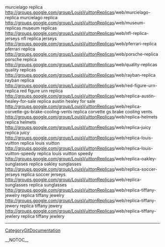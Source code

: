 murcielago replica http://groups.google.com/group/[[LouisVuittonReplicas]]/web/murcielago-replica murcielago replica
http://groups.google.com/group/[[LouisVuittonReplicas]]/web/museum-replicas museum replicas
http://groups.google.com/group/[[LouisVuittonReplicas]]/web/nfl-replica-jerseys nfl replica jerseys
http://groups.google.com/group/[[LouisVuittonReplicas]]/web/pferrari-replica pferrari replica
http://groups.google.com/group/[[LouisVuittonReplicas]]/web/porsche-replica porsche replica
http://groups.google.com/group/[[LouisVuittonReplicas]]/web/quality-replicas quality replicas
http://groups.google.com/group/[[LouisVuittonReplicas]]/web/rayban-replica rayban replica
http://groups.google.com/group/[[LouisVuittonReplicas]]/web/red-figure-urn-replica red figure urn replica
http://groups.google.com/group/[[LouisVuittonReplicas]]/web/replica-austin-healey-for-sale replica austin healey for sale
http://groups.google.com/group/[[LouisVuittonReplicas]]/web/replica-corvette-gs-brake-cooling-vents replica corvette gs brake cooling vents
http://groups.google.com/group/[[LouisVuittonReplicas]]/web/replica-helmets replica helmets
http://groups.google.com/group/[[LouisVuittonReplicas]]/web/replica-juicy replica juicy
http://groups.google.com/group/[[LouisVuittonReplicas]]/web/replica-louis-vuitton replica louis vuitton
http://groups.google.com/group/[[LouisVuittonReplicas]]/web/replica-louis-vuitton-speedy replica louis vuitton speedy
http://groups.google.com/group/[[LouisVuittonReplicas]]/web/replica-oakley-sunglasses replica oakley sunglasses
http://groups.google.com/group/[[LouisVuittonReplicas]]/web/replica-soccer-jerseys replica soccer jerseys
http://groups.google.com/group/[[LouisVuittonReplicas]]/web/replica-sunglasses replica sunglasses
http://groups.google.com/group/[[LouisVuittonReplicas]]/web/replica-tiffany-jewelry replica tiffany jewelry
http://groups.google.com/group/[[LouisVuittonReplicas]]/web/replica-tiffany-jewery replica tiffany jewery
http://groups.google.com/group/[[LouisVuittonReplicas]]/web/replica-tiffany-jewlery replica tiffany jewlery
----
[[CategoryGitDocumentation]]

__NOTOC__